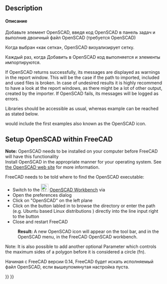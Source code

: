 <languages/>

{{Docnav
|[[OpenSCAD_ExplodeGroup|Explode Group]]
|[[OpenSCAD_MeshBoolean|Mesh Boolean]]
|[[OpenSCAD_Workbench|OpenSCAD]]
|IconL=OpenSCAD_ExplodeGroup.svg
|IconR=OpenSCAD_MeshBoolean.svg
|IconC=Workbench_OpenSCAD.svg
}}

<div class="mw-translate-fuzzy">
{{GuiCommand/ru
|Name=OpenSCAD AddOpenSCADElement
|Name/ru=OpenSCAD AddOpenSCADElement
|Workbenches=[[OpenSCAD_Workbench/ru|OpenSCAD]]
|MenuLocation=OpenSCAD -> Add OpenSCAD Element
}}
</div>

==Description==

<div class="mw-translate-fuzzy">
==== Описание ====
Добавьте элемент OpenSCAD, введя код OpenSCAD в панель задач и выполнив двоичный файл OpenSCAD (требуется OpenSCAD)
</div> 

<div class="mw-translate-fuzzy">
Когда выбран «как сетка», OpenSCAD визуализирует сетку.
</div> 

<div class="mw-translate-fuzzy">
Каждый раз, когда Добавить в OpenSCAD код выполняется и элементы импортируются.
</div>

If OpenSCAD returns successfully, its messages are displayed as warnings in the report window. This will be the case if the path to imported, included and used files is broken. In case of undesired results it is highly recommend to have a look at the report windows, as there might be a lot of other output, created by the importer. If OpenSCAD fails, its messages will be logged as errors.

Libraries should be accessible as usual, whereas example can be reached as stated below.

{{Code|code=
include <../examples/example001.scad>;
}}

would include the first examples also known as the OpenSCAD icon.

==Setup OpenSCAD within FreeCAD==

'''Note:''' OpenSCAD needs to be installed on your computer before FreeCAD will have this functionality<br/>
Install OpenSCAD in the appropriate manner for your operating system. See [https://www.openscad.org/ the OpenSCAD web site] for more information.

FreeCAD needs to be told where to find the OpenSCAD executable:
* Switch to the [[Image:Workbench_OpenSCAD.svg|24px]] [[OpenSCAD_Workbench|OpenSCAD Workbench]] via {{MenuCommand|View → Workbench → OpenSCAD}}
* Open the preferences dialog {{MenuCommand|Edit → Preferences}}
* Click on "OpenSCAD" on the left plane
* Click on the button labled {{Button|...}} in {{MenuCommand|General Settings → General OpenSCAD Settings → OpenSCAD executable}} to browse the directory or enter the path (e.g. Ubuntu based Linux distributions {{incode|/usr/bin/openscad}}) directly into the line input right to the button
* Close and restart FreeCAD
: '''Result:''' A new OpenSCAD icon will appear on the tool bar, and in the OpenSCAD menu, in the FreeCAD OpenSCAD workbench.

Note: It is also possible to add another optional Parameter which controls the maximum sides of a polygon before it is considered a circle (fn).

<div class="mw-translate-fuzzy">
Начиная с FreeCAD версии 0.14, FreeCAD будет искать исполняемый файл OpenSCAD, если вышеупомянутая настройка пуста.
</div>    


{{Docnav
|[[OpenSCAD_ExplodeGroup|Explode Group]]
|[[OpenSCAD_MeshBoolean|Mesh Boolean]]
|[[OpenSCAD_Workbench|OpenSCAD]]
|IconL=OpenSCAD_ExplodeGroup.svg
|IconR=OpenSCAD_MeshBoolean.svg
|IconC=Workbench_OpenSCAD.svg
}}

{{OpenSCAD_Tools_navi{{#translation:}}}}
{{Userdocnavi{{#translation:}}}}